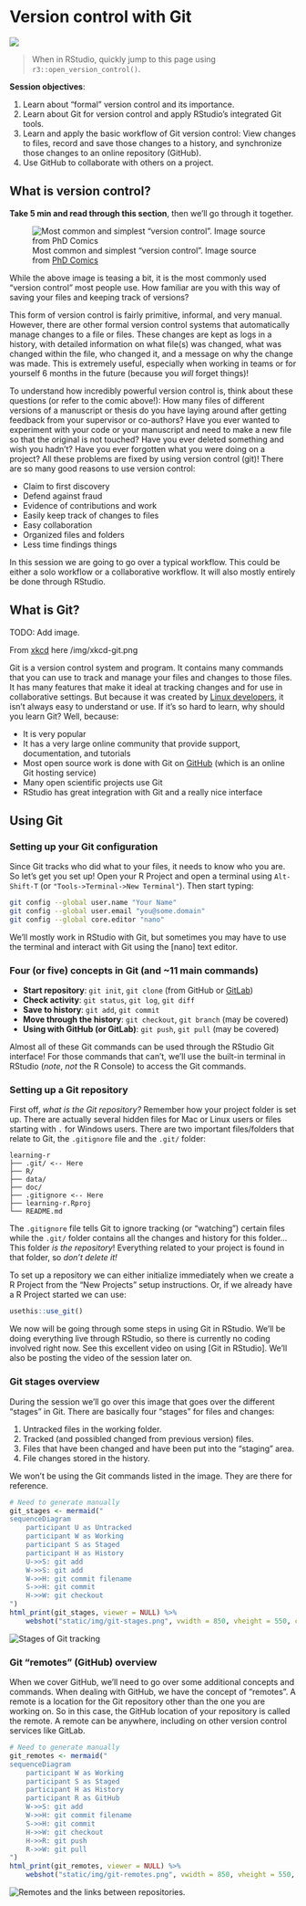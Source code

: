 # Version control with Git {#version-control}

![](https://img.shields.io/badge/document%20status-in%20progress-orange?style=flat-square)

> When in RStudio, quickly jump to this page using `r3::open_version_control()`.

**Session objectives**:

1. Learn about "formal" version control and its importance.
1. Learn about Git for version control and apply RStudio's integrated Git tools.
1. Learn and apply the basic workflow of Git version control: 
View changes to files, record and save those changes to a history, 
and synchronize those changes to an online repository (GitHub).
1. Use GitHub to collaborate with others on a project.

## What is version control?


**Take 5 min and read through this section**, then we'll go through it together.

![Most common and simplest "version control". Image source from [PhD Comics](http://phdcomics.com/comics/archive_print.php?comicid=1531)](http://phdcomics.com/comics/archive/phd101212s.gif)

While the above image is teasing a bit,
it is the most commonly used "version control" most people use.
How familiar are you with this way of saving your files and keeping track of versions?

This form of version control is fairly primitive, informal, and very manual.
However, there are other formal version control systems 
that automatically manage changes to a file or files. These
changes are kept as logs in a history, with detailed information on what file(s)
was changed, what was changed within the file, who changed it, and a message on
why the change was made.  This is extremely useful, especially when working in
teams or for yourself 6 months in the future (because you *will* forget things)!

To understand how incredibly powerful version control is, think about
these questions (or refer to the comic above!): How many files of different
versions of a manuscript or thesis do you have laying around after getting
feedback from your supervisor or co-authors? Have you ever wanted to experiment
with your code or your manuscript and need to make a new file so that the
original is not touched? Have you ever deleted something and wish you hadn't?
Have you ever forgotten what you were doing on a project?  All these problems
are fixed by using version control (git)! There are so many good reasons to use
version control:

- Claim to first discovery
- Defend against fraud
- Evidence of contributions and work
- Easily keep track of changes to files
- Easy collaboration
- Organized files and folders
- Less time findings things

In this session we are going to go over a typical workflow. This could be either
a solo workflow or a collaborative workflow. It will also mostly entirely be
done through RStudio.

## What is Git?

TODO: Add image.

From [xkcd](https://xkcd.com/1597/) here /img/xkcd-git.png

Git is a version control system and program. It contains many commands that you
can use to track and manage your files and changes to those files. It has many
features that make it ideal at tracking changes and for use in collaborative
settings. But because it was created by [Linux developers](https://en.wikipedia.org/wiki/Linus_Torvalds),
it isn't always easy to understand or use. If it's so hard to learn, why should
you learn Git? Well, because:

- It is very popular
- It has a very large online community that provide support, documentation, and
tutorials
- Most open source work is done with Git on [GitHub] (which is an online Git
hosting service)
- Many open scientific projects use Git
- RStudio has great integration with Git and a really nice interface

[GitHub]: https://github.com/

## Using Git

### Setting up your Git configuration

Since Git tracks who did what to your files, it needs to know who you are. So
let's get you set up! Open your R Project and open a terminal using `Alt-Shift-T`
(or `"Tools->Terminal->New Terminal"`). Then start typing:

```bash
git config --global user.name "Your Name"
git config --global user.email "you@some.domain"
git config --global core.editor "nano"
```

We'll mostly work in RStudio with Git, but sometimes you may have to use the 
terminal and interact with Git using the [nano] text editor.

### Four (or five) concepts in Git (and ~11 main commands)

- **Start repository**: `git init`, `git clone` (from GitHub or [GitLab])
- **Check activity**: `git status`, `git log`, `git diff`
- **Save to history**: `git add`, `git commit`
- **Move through the history**: `git checkout`, `git branch` (may be covered)
- **Using with GitHub (or GitLab)**: `git push`, `git pull` (may be covered)

[GitLab]: https://gitlab.com/

Almost all of these Git commands can be used through the RStudio Git interface!
For those commands that can't, we'll use the built-in terminal in RStudio
(*note*, *not* the R Console) to access the Git commands.

### Setting up a Git repository

First off, *what is the Git repository?* Remember how your project folder is set
up. There are actually several hidden files for Mac or Linux users or files
starting with `.` for Windows users. There are two important files/folders that
relate to Git, the `.gitignore` file and the `.git/` folder:

```
learning-r
├── .git/ <-- Here
├── R/
├── data/
├── doc/
├── .gitignore <-- Here
├── learning-r.Rproj
└── README.md
```

The `.gitignore` file tells Git to ignore tracking (or "watching") certain files
while the `.git/` folder contains all the changes and history for this folder...
This folder *is the repository*! Everything related to your project is found in 
that folder, so *don't delete it!*

To set up a repository we can either initialize immediately when we create a R
Project from the "New Projects" setup instructions. Or, if we already have a
R Project started we can use:

```r
usethis::use_git()
```

We now will be going through some steps in using Git in RStudio. We'll be doing
everything live through RStudio, so there is currently no coding involved right
now. See this excellent video on using [Git in RStudio]. We'll also be posting
the video of the session later on.

### Git stages overview

During the session we'll go over this image that goes over the different
"stages" in Git. There are basically four "stages" for files and changes:

1. Untracked files in the working folder.
2. Tracked (and possibled changed from previous version) files.
3. Files that have been changed and have been put into the "staging" area.
4. File changes stored in the history.

We won't be using the Git commands listed in the image. They are there for
reference.

```r
# Need to generate manually
git_stages <- mermaid("
sequenceDiagram
    participant U as Untracked
    participant W as Working
    participant S as Staged
    participant H as History
    U->>S: git add
    W->>S: git add
    W->>H: git commit filename
    S->>H: git commit
    H->>W: git checkout
") 
html_print(git_stages, viewer = NULL) %>% 
    webshot("static/img/git-stages.png", vwidth = 850, vheight = 550, cliprect = "viewport")
```

<img src="/img/git-stages.png" alt="Stages of Git tracking" />
 
### Git "remotes" (GitHub) overview

When we cover GitHub, we'll need to go over some additional concepts and
commands. When dealing with GitHub, we have the concept of "remotes". A remote
is a location for the Git repository other than the one you are working on. So 
in this case, the GitHub location of your repository is called the remote. A
remote can be anywhere, including on other version control services like GitLab.

```r
# Need to generate manually
git_remotes <- mermaid("
sequenceDiagram
    participant W as Working
    participant S as Staged
    participant H as History
    participant R as GitHub
    W->>S: git add
    W->>H: git commit filename
    S->>H: git commit
    H->>W: git checkout
    H->>R: git push
    R->>W: git pull
") 
html_print(git_remotes, viewer = NULL) %>% 
    webshot("static/img/git-remotes.png", vwidth = 850, vheight = 550, cliprect = "viewport")
```

<img src="/img/git-remotes.png" alt="Remotes and the links between repositories." />
